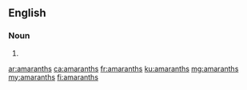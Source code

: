 ==English==

===Noun===
{{head|en|noun plural form}}

# {{plural of|amaranth|lang=en}}

[[ar:amaranths]]
[[ca:amaranths]]
[[fr:amaranths]]
[[ku:amaranths]]
[[mg:amaranths]]
[[my:amaranths]]
[[fi:amaranths]]